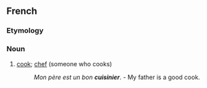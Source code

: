 ==French==

===Etymology===
{{suffix|cuisine|ier}}

===Noun===
{{fr-noun|m|feminine=cuisinière}}

# [[cook]]; [[chef]] (someone who cooks)
#:''Mon père est un bon '''cuisinier'''''. - My father is a good cook.